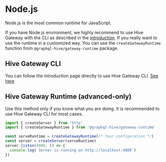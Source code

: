 # Node.js

Node.js is the most common runtime for JavaScript.

If you have Node.js environment, we highly recommend to use Hive Gateway with the CLI as described
in the [introduction](/docs/gateway). If you really want to use the runtime in a customized way. You
can use the `createGatewayRuntime` function from `@graphql-hive/gateway-runtime` package.

## Hive Gateway CLI

You can follow the introduction page directly to use Hive Gateway CLI. [See here](/docs/gateway)

## Hive Gateway Runtime (advanced-only)

Use this method only if you know what you are doing. It is recommended to use Hive Gateway CLI for
most cases.

```ts
import { createServer } from 'http'
import { createGatewayRuntime } from '@graphql-hive/gateway-runtime'

const serveRuntime = createGatewayRuntime(/* Your configuration */)
const server = createServer(serveRuntime)
server.listen(4000, () => {
  console.log(`Server is running on http://localhost:4000`)
})
```
